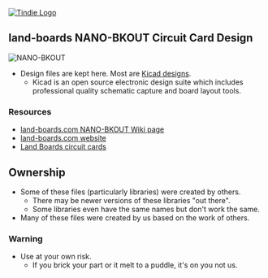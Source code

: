 <a href="https://www.tindie.com/products/land_boards/arduino-uno-compatible-gvsduino/" >
<img src="http://land-boards.com/tindie/tindie-larges-v2.png" alt="Tindie Logo">
</img></a>

== land-boards NANO-BKOUT Circuit Card Design ==

<img src="http://land-boards.com/blwiki/images/0/0e/NANO-BKOUT-P1010078-800px.jpg" alt="NANO-BKOUT"></img>

* Design files are kept here. Most are [http://www.kicad-pcb.org/display/KICAD/KiCad+EDA+Software+Suite/ Kicad designs].
** Kicad is an open source electronic design suite which includes professional quality schematic capture and board layout tools.

=== Resources ===

* [http://land-boards.com/blwiki/index.php?title=NANO-BKOUT land-boards.com NANO-BKOUT Wiki page]
* [http://land-boards.com/content/ land-boards.com website]
* [http://land-boards.com/blwiki/index.php Land Boards circuit cards]

== Ownership ==

* Some of these files (particularly libraries) were created by others.
** There may be newer versions of these libraries "out there".
** Some libraries even have the same names but don't work the same.
* Many of these files were created by us based on the work of others.

=== Warning ===

* Use at your own risk.
** If you brick your part or it melt to a puddle, it's on you not us.
